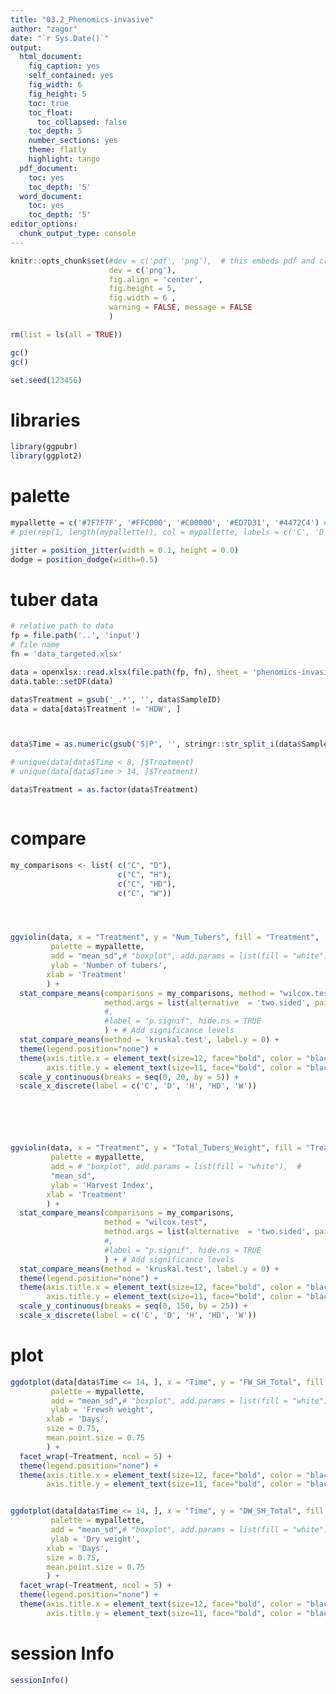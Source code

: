 ```yaml
---
title: "03.2_Phenomics-invasive"
author: "zagor"
date: "`r Sys.Date()`"
output:
  html_document:
    fig_caption: yes
    self_contained: yes
    fig_width: 6
    fig_height: 5
    toc: true
    toc_float:
      toc_collapsed: false
    toc_depth: 5
    number_sections: yes
    theme: flatly
    highlight: tango
  pdf_document:
    toc: yes
    toc_depth: '5'
  word_document:
    toc: yes
    toc_depth: '5'
editor_options:
  chunk_output_type: console
---
```


```r
knitr::opts_chunk$set(#dev = c('pdf', 'png'),  # this embeds pdf and crates scrolable blocks
                      dev = c('png'), 
                      fig.align = 'center', 
                      fig.height = 5, 
                      fig.width = 6 ,
                      warning = FALSE, message = FALSE
                      )

```



```r

rm(list = ls(all = TRUE))

gc()
gc()

set.seed(123456)

```


# libraries


```r


library(ggpubr)
library(ggplot2)

```

# palette

```r

mypallette = c('#7F7F7F', '#FFC000', '#C00000', '#ED7D31', '#4472C4') # , '#70AD47')
# pie(rep(1, length(mypallette)), col = mypallette, labels = c('C', 'D', 'H', 'HD', 'W' ))# , 'HDW'))

jitter = position_jitter(width = 0.1, height = 0.0)
dodge = position_dodge(width=0.5)

```


# tuber data


```r

# relative path to data
fp = file.path('..', 'input')
# file name
fn = 'data_targeted.xlsx'

data = openxlsx::read.xlsx(file.path(fp, fn), sheet = 'phenomics-invasive')
data.table::setDF(data)

data$Treatment = gsub('_.*', '', data$SampleID)
data = data[data$Treatment != 'HDW', ]



data$Time = as.numeric(gsub('S|P', '', stringr::str_split_i(data$SampleID, "_", i = 2)))

# unique(data[data$Time < 8, ]$Treatment)
# unique(data[data$Time > 14, ]$Treatment)

data$Treatment = as.factor(data$Treatment)



```


# compare


```r


my_comparisons <- list( c("C", "D"), 
                        c("C", "H"), 
                        c("C", "HD"), 
                        c("C", "W"))




ggviolin(data, x = "Treatment", y = "Num_Tubers", fill = "Treatment",
         palette = mypallette,
         add = "mean_sd",# "boxplot", add.params = list(fill = "white"), # 
         ylab = 'Number of tubers',
        xlab = 'Treatment'
        ) +
  stat_compare_means(comparisons = my_comparisons, method = "wilcox.test", 
                     method.args = list(alternative  = 'two.sided', paired = FALSE, exact = FALSE, correct = TRUE)
                     #,
                     #label = "p.signif", hide.ns = TRUE
                     ) + # Add significance levels
  stat_compare_means(method = 'kruskal.test', label.y = 0) +
  theme(legend.position="none") +
  theme(axis.title.x = element_text(size=12, face="bold", color = "black"),
        axis.title.y = element_text(size=11, face="bold", color = "black")) +
  scale_y_continuous(breaks = seq(0, 20, by = 5)) +
  scale_x_discrete(label = c('C', 'D', 'H', 'HD', 'W'))






ggviolin(data, x = "Treatment", y = "Total_Tubers_Weight", fill = "Treatment",
         palette = mypallette,
         add = # "boxplot", add.params = list(fill = "white"),  # 
         "mean_sd",
         ylab = 'Harvest Index',
        xlab = 'Treatment'
        ) +
  stat_compare_means(comparisons = my_comparisons, 
                     method = "wilcox.test", 
                     method.args = list(alternative  = 'two.sided', paired = FALSE, exact = FALSE, correct = TRUE)
                     #,
                     #label = "p.signif", hide.ns = TRUE
                     ) + # Add significance levels
  stat_compare_means(method = 'kruskal.test', label.y = 0) +
  theme(legend.position="none") +
  theme(axis.title.x = element_text(size=12, face="bold", color = "black"),
        axis.title.y = element_text(size=11, face="bold", color = "black")) +
  scale_y_continuous(breaks = seq(0, 150, by = 25)) +
  scale_x_discrete(label = c('C', 'D', 'H', 'HD', 'W'))


```

# plot

```r

ggdotplot(data[data$Time <= 14, ], x = "Time", y = "FW_SH_Total", fill = "Treatment",
         palette = mypallette,
         add = "mean_sd",# "boxplot", add.params = list(fill = "white"), # 
         ylab = 'Frewsh weight',
        xlab = 'Days',
        size = 0.75,
        mean.point.size = 0.75
        ) +
  facet_wrap(~Treatment, ncol = 5) + 
  theme(legend.position="none") +
  theme(axis.title.x = element_text(size=12, face="bold", color = "black"),
        axis.title.y = element_text(size=11, face="bold", color = "black"))


ggdotplot(data[data$Time <= 14, ], x = "Time", y = "DW_SH_Total", fill = "Treatment",
         palette = mypallette,
         add = "mean_sd",# "boxplot", add.params = list(fill = "white"), # 
         ylab = 'Dry weight',
        xlab = 'Days',
        size = 0.75,
        mean.point.size = 0.75
        ) +
  facet_wrap(~Treatment, ncol = 5) + 
  theme(legend.position="none") +
  theme(axis.title.x = element_text(size=12, face="bold", color = "black"),
        axis.title.y = element_text(size=11, face="bold", color = "black"))


```


# session Info

```r


sessionInfo()

```


